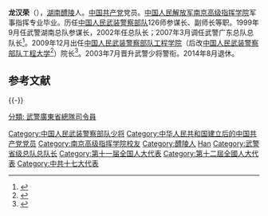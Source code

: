 '''龙汉荣'''（{{bd|1954年|12月||catIdx=L龙}}），[[湖南|湖南]][[醴陵|醴陵]]人。[[中国共产党|中国共产党]]党员。[[中国人民解放军南京高级指挥学院|中国人民解放军南京高级指挥学院]]军事指挥专业毕业。历任[[中国人民武装警察部队|中国人民武装警察部队]]126师参谋长、副师长等职。1999年9月任武警湖南总队参谋长，2002年任总队长；2007年3月调任武警广东总队总队长<ref>{{Cite web |url=http://www.southcn.com/news/gdnews/gdanounce/200703040459.htm |title=存档副本 |accessdate=2012-02-08 |archive-date=2016-03-04 |archive-url=https://web.archive.org/web/20160304210508/http://www.southcn.com/news/gdnews/gdanounce/200703040459.htm |dead-url=no }}</ref>。2009年12月出任[[中国人民武装警察部队工程学院|中国人民武装警察部队工程学院]]（后改[[中国人民武装警察部队工程大学|中国人民武装警察部队工程大学]]<ref>{{Cite web |url=http://xian.qq.com/a/20110902/000017.htm |title=存档副本 |accessdate=2012-02-08 |archive-date=2014-08-26 |archive-url=https://web.archive.org/web/20140826115925/http://xian.qq.com/a/20110902/000017.htm |dead-url=no }}</ref>）院长<ref>{{Cite web |url=http://news.sohu.com/20091226/n269223726.shtml |title=存档副本 |accessdate=2012-02-08 |archive-date=2016-03-04 |archive-url=https://web.archive.org/web/20160304194151/http://news.sohu.com/20091226/n269223726.shtml |dead-url=no }}</ref>。2003年7月晋升武警少将警衔。2014年8月退休。

==参考文献==
{{Reflist}}

{{-}}
{{start box}}
{{s-civ|pol}}
{{s-before|[[杨正武|杨正武]]}}
{{s-title|[[中国人民武装警察部队工程大学|中国人民武装警察部队工程大学]]校长|2009年12月—<br>2011年8月前为中国人民武装警察部队工程学院}}
{{s-inc}}
{{s-before|[[牛志忠|牛志忠]]}}
{{s-title|[[中国人民武装警察部队|中国人民武装警察部队]]广东省总队总队长|2007年3月—2009年12月}}
{{s-after|[[何宏成|何宏成]]}}
{{s-before|？}}
{{s-title|[[中国人民武装警察部队|中国人民武装警察部队]]湖南省总队总队长|2002年—2007年3月}}
{{s-after|[[王小荣|王小荣]]}}
{{end box}}

{{中华人民共和国军事人物小作品}}
{{DEFAULTSORT:long hanrong}}
[[Category:中国人民武装警察部队少将|Category:中国人民武装警察部队少将]]
[[Category:中华人民共和国建立后的中国共产党党员|Category:中华人民共和国建立后的中国共产党党员]]
[[Category:南京高级指挥学院校友|Category:南京高级指挥学院校友]]
[[Category:醴陵人|Category:醴陵人]]
[[Category:龍姓|Han]]
[[Category:武警省级总队总队长|Category:武警省级总队总队长]]
[[Category:第十一届全国人大代表|Category:第十一届全国人大代表]]
[[Category:第十二屆全國人大代表|Category:第十二屆全國人大代表]]
[[Category:中共十七大代表|Category:中共十七大代表]]
[[分類:_武警廣東省總隊司令員|分類: 武警廣東省總隊司令員]]